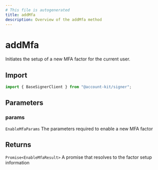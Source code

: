 ```yaml
---
# This file is autogenerated
title: addMfa
description: Overview of the addMfa method
---
```


# addMfa

Initiates the setup of a new MFA factor for the current user.

## Import

```ts
import { BaseSignerClient } from "@account-kit/signer";
```

## Parameters

### params

`EnableMfaParams`
The parameters required to enable a new MFA factor

## Returns

`Promise<EnableMfaResult>`
A promise that resolves to the factor setup information
